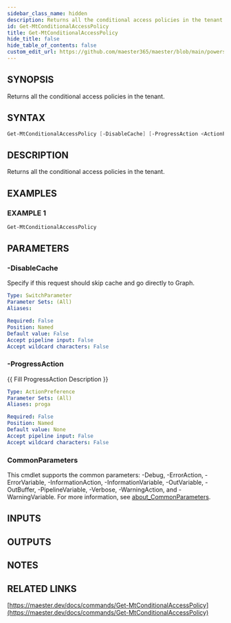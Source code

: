 ```yaml
---
sidebar_class_name: hidden
description: Returns all the conditional access policies in the tenant.
id: Get-MtConditionalAccessPolicy
title: Get-MtConditionalAccessPolicy
hide_title: false
hide_table_of_contents: false
custom_edit_url: https://github.com/maester365/maester/blob/main/powershell/public/Get-MtConditionalAccessPolicy.ps1
---
```


## SYNOPSIS

Returns all the conditional access policies in the tenant.

## SYNTAX

```powershell
Get-MtConditionalAccessPolicy [-DisableCache] [-ProgressAction <ActionPreference>] [<CommonParameters>]
```

## DESCRIPTION

Returns all the conditional access policies in the tenant.

## EXAMPLES

### EXAMPLE 1

```powershell
Get-MtConditionalAccessPolicy
```

## PARAMETERS

### -DisableCache

Specify if this request should skip cache and go directly to Graph.

```yaml
Type: SwitchParameter
Parameter Sets: (All)
Aliases:

Required: False
Position: Named
Default value: False
Accept pipeline input: False
Accept wildcard characters: False
```

### -ProgressAction

\{\{ Fill ProgressAction Description \}\}

```yaml
Type: ActionPreference
Parameter Sets: (All)
Aliases: proga

Required: False
Position: Named
Default value: None
Accept pipeline input: False
Accept wildcard characters: False
```

### CommonParameters

This cmdlet supports the common parameters: -Debug, -ErrorAction, -ErrorVariable, -InformationAction, -InformationVariable, -OutVariable, -OutBuffer, -PipelineVariable, -Verbose, -WarningAction, and -WarningVariable. For more information, see [about_CommonParameters](http://go.microsoft.com/fwlink/?LinkID=113216).

## INPUTS

## OUTPUTS

## NOTES

## RELATED LINKS

[https://maester.dev/docs/commands/Get-MtConditionalAccessPolicy](https://maester.dev/docs/commands/Get-MtConditionalAccessPolicy)
